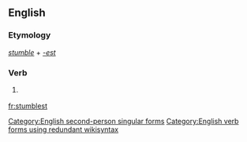 ==English==

===Etymology===
''[[stumble]]'' + ''[[-est]]''

===Verb===
{{en-verb form}}

# {{context|archaic|lang=en}} {{form of|Second-person singular simple present form|stumble|lang=en}}

[[Category:English second-person singular forms]]
[[Category:English verb forms using redundant wikisyntax]]

[[fr:stumblest]]